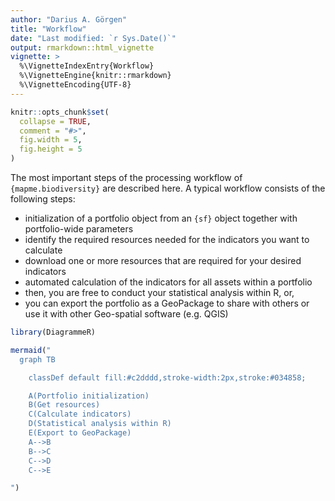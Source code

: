 ```yaml
---
author: "Darius A. Görgen"
title: "Workflow"
date: "Last modified: `r Sys.Date()`"
output: rmarkdown::html_vignette
vignette: >
  %\VignetteIndexEntry{Workflow}
  %\VignetteEngine{knitr::rmarkdown}
  %\VignetteEncoding{UTF-8}
---
```


```r
knitr::opts_chunk$set(
  collapse = TRUE,
  comment = "#>",
  fig.width = 5,
  fig.height = 5
)
```

The most important steps of the processing workflow of `{mapme.biodiversity}` 
are described here. A typical workflow consists of the following steps:

-  initialization of a portfolio object from an `{sf}` object together with portfolio-wide parameters
-  identify the required resources needed for the indicators you want to calculate
-  download one or more resources that are required for your desired indicators
-  automated calculation of the indicators for all assets within a portfolio
-  then, you are free to conduct your statistical analysis within R, or,
-  you can export the portfolio as a GeoPackage to share with others or use it with other Geo-spatial software (e.g. QGIS)

```r
library(DiagrammeR)

mermaid("
  graph TB

    classDef default fill:#c2dddd,stroke-width:2px,stroke:#034858;

    A(Portfolio initialization)
    B(Get resources)
    C(Calculate indicators)
    D(Statistical analysis within R)
    E(Export to GeoPackage)
    A-->B
    B-->C
    C-->D
    C-->E

")
```

